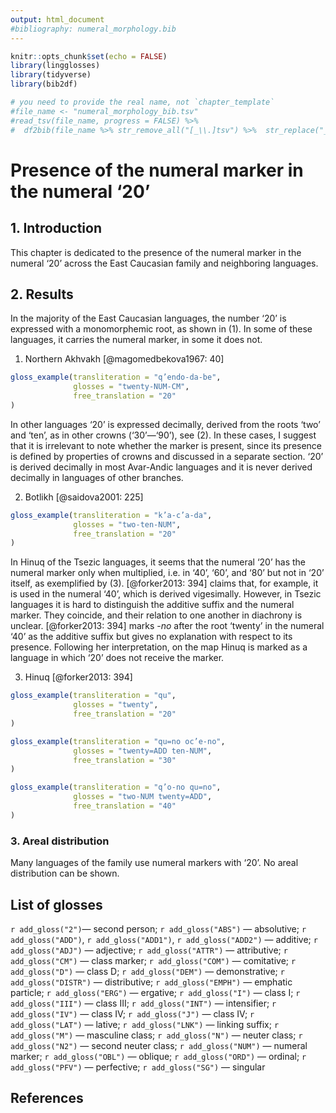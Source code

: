 ---
output: html_document
#bibliography: numeral_morphology.bib
---

```{r, include=FALSE}
knitr::opts_chunk$set(echo = FALSE)
library(lingglosses)
library(tidyverse)
library(bib2df)

# you need to provide the real name, not `chapter_template`
#file_name <- "numeral_morphology_bib.tsv"
#read_tsv(file_name, progress = FALSE) %>% 
#  df2bib(file_name %>% str_remove_all("[_\\.]tsv") %>%  str_replace("_bib$", "\\.bib"))
```

# Presence of the numeral marker in the numeral ‘20’

## 1. Introduction

This chapter is dedicated to the presence of the numeral marker in the numeral ‘20’ across the East Caucasian family and neighboring languages.

## 2. Results
In the majority of the East Caucasian languages, the number ‘20’ is expressed with a monomorphemic root, as shown in (@n_akhvakh_20). In some of these languages, it carries the numeral marker, in some it does not.

(@n_akhvakh_20) Northern Akhvakh [@magomedbekova1967: 40]
```{r, echo=FALSE}
gloss_example(transliteration = "q’endo-da-be",
              glosses = "twenty-NUM-CM",
              free_translation = "20"
)
```

In other languages ‘20’ is expressed decimally, derived from the roots ‘two’ and ‘ten’, as in other crowns (‘30’—‘90’), see (@botlikh_20). In these cases, I suggest that it is irrelevant to note whether the marker is present, since its presence is defined by properties of crowns and discussed in a separate section. ‘20’ is derived decimally in most Avar-Andic languages and it is never derived decimally in languages of other branches.

(@botlikh_20) Botlikh [@saidova2001: 225]
```{r, echo=FALSE}
gloss_example(transliteration = "k’a-c’a-da",
              glosses = "two-ten-NUM",
              free_translation = "20"
)
```

In Hinuq of the Tsezic languages, it seems that the numeral ‘20’ has the numeral marker only when multiplied, i.e. in ‘40’, ‘60’, and ‘80’ but not in ‘20’ itself, as exemplified by (@hinuq_20_30_40). [@forker2013: 394] claims that, for example, it is used in the numeral ‘40’, which is derived vigesimally. However, in Tsezic languages it is hard to distinguish the additive suffix and the numeral marker. They coincide, and their relation to one another in diachrony is unclear. [@forker2013: 394] marks -*no* after the root ‘twenty’ in the numeral ‘40’ as the additive suffix but gives no explanation with respect to its presence. Following her interpretation, on the map Hinuq is marked as a language in which ‘20’ does not receive the marker.

(@hinuq_20_30_40) Hinuq [@forker2013: 394]
```{r, echo=FALSE}
gloss_example(transliteration = "qu",
              glosses = "twenty",
              free_translation = "20"
)
```
```{r, echo=FALSE}
gloss_example(transliteration = "qu=no oc’e-no",
              glosses = "twenty=ADD ten-NUM",
              free_translation = "30"
)
```
```{r, echo=FALSE}
gloss_example(transliteration = "q’o-no qu=no",
              glosses = "two-NUM twenty=ADD",
              free_translation = "40"
)
```


### 3. Areal distribution
Many languages of the family use numeral markers with ‘20’. No areal distribution can be shown.

## List of glosses
`r add_gloss("2")`— second person; `r add_gloss("ABS")` — absolutive; `r add_gloss("ADD")`, `r add_gloss("ADD1")`, `r add_gloss("ADD2")` — additive; `r add_gloss("ADJ")` — adjective; `r add_gloss("ATTR")` — attributive; `r add_gloss("CM")` — class marker; `r add_gloss("COM")` — comitative; `r add_gloss("D")` — class D; `r add_gloss("DEM")` — demonstrative; `r add_gloss("DISTR")` — distributive; `r add_gloss("EMPH")` — emphatic particle; `r add_gloss("ERG")` — ergative; `r add_gloss("I")` — class I; `r add_gloss("III")` — class III; `r add_gloss("INT")` — intensifier; `r add_gloss("IV")` — class IV; `r add_gloss("J")` — class IV; `r add_gloss("LAT")` — lative; `r add_gloss("LNK")` — linking suffix; `r add_gloss("M")` — masculine class; `r add_gloss("N")` — neuter class; `r add_gloss("N2")` — second neuter class; `r add_gloss("NUM")` — numeral marker; `r add_gloss("OBL")` — oblique; `r add_gloss("ORD")` — ordinal; `r add_gloss("PFV")` — perfective; `r add_gloss("SG")` — singular

## References
